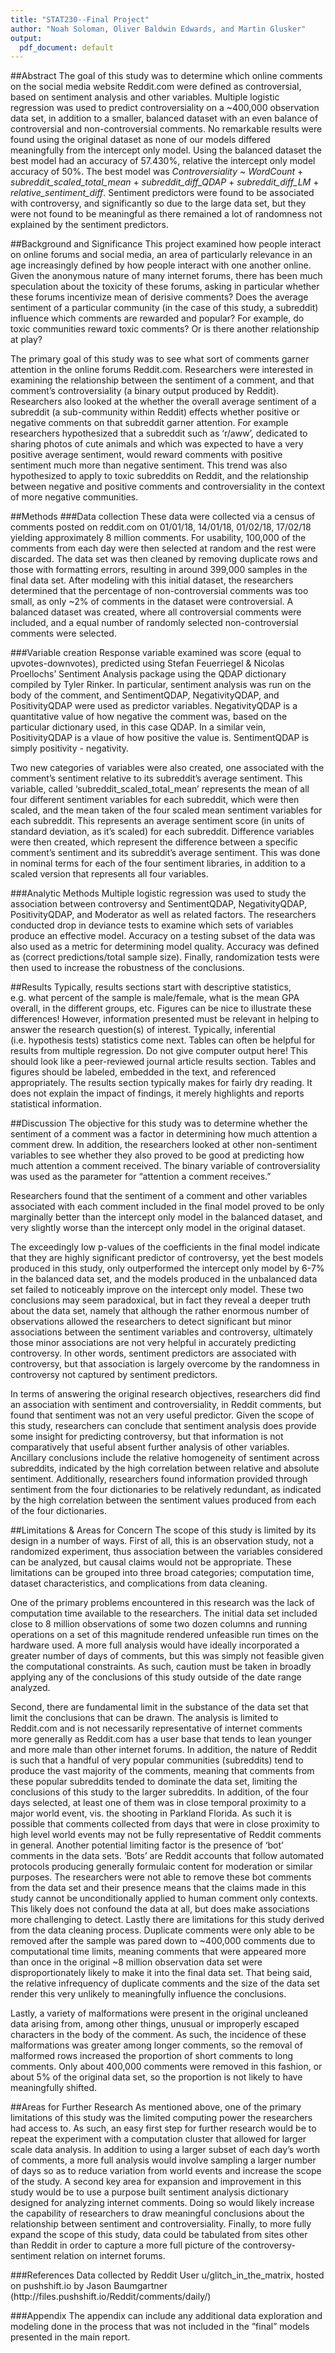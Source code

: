 ```yaml
---
title: "STAT230--Final Project"
author: "Noah Soloman, Oliver Baldwin Edwards, and Martin Glusker"
output:
  pdf_document: default
---
```

##Abstract
The goal of this study was to determine which online comments on the social media website Reddit.com were defined as controversial, based on sentiment analysis and other variables. Multiple logistic regression was used to predict controversiality on a ~400,000 observation data set, in addition to a smaller, balanced dataset with an even balance of controversial and non-controversial comments. No remarkable results were found using the original dataset as none of our models differed meaningfully from the intercept only model. Using the balanced dataset the best model had an accuracy of 57.430%, relative the intercept only model accuracy of 50%. The best model was *Controversiality* ~ *WordCount* + *subreddit_scaled_total_mean* + *subreddit_diff_QDAP* + *subreddit_diff_LM* + *relative_sentiment_diff*. Sentiment predictors were found to be associated with controversy, and significantly so due to the large data set, but they were not found to be meaningful as there remained a lot of randomness not explained by the sentiment predictors. 

##Background and Significance
This project examined how people interact on online forums and social media, an area of particularly relevance in an age increasingly defined by how people interact with one another online. Given the anonymous nature of many internet forums, there has been much speculation about the toxicity of these forums, asking in particular whether these forums incentivize mean of derisive comments? Does the average sentiment of a particular community (in the case of this study, a subreddit) influence which comments are rewarded and popular? For example, do toxic communities reward toxic comments? Or is there another relationship at play?

The primary goal of this study was to see what sort of comments garner attention in the online forums Reddit.com. Researchers were interested in examining the relationship between the sentiment of a comment, and that comment’s controversiality (a binary output produced by Reddit). Researchers also looked at the whether the overall average sentiment of a subreddit (a sub-community within Reddit) effects whether positive or negative comments on that subreddit garner attention. For example researchers hypothesized that a subreddit such as ‘r/aww’, dedicated to sharing photos of cute animals and which was expected to have a very positive average sentiment, would reward comments with positive sentiment much more than negative sentiment. This trend was also hypothesized to apply to toxic subreddits on Reddit, and the relationship between negative and positive comments and controversiality in the context of more negative communities.

##Methods
###Data collection 
These data were collected via a census of comments posted on reddit.com on 01/01/18, 
14/01/18, 01/02/18, 17/02/18 yielding approximately 8 million comments. For usability, 100,000 of the comments from each day were then selected at random and the rest were discarded. The data set was then cleaned by removing duplicate rows and those with formatting errors, resulting in around 399,000 samples in the final data set. After modeling with this initial dataset, the researchers determined that the percentage of non-controversial comments was too small, as only ~2% of comments in the dataset were controversial. A balanced dataset was created, where all controversial comments were included, and a equal number of randomly selected non-controversial comments were selected. 


###Variable creation 
Response variable examined was score (equal to upvotes-downvotes), predicted using Stefan Feuerriegel & Nicolas Proellochs’ Sentiment Analysis package using the QDAP dictionary compiled by Tyler Rinker. In particular, sentiment analysis was run on the body of the comment, and SentimentQDAP, NegativityQDAP, and PositivityQDAP were used as predictor variables. NegativityQDAP is a quantitative value of how negative the comment was, based on the particular dictionary used, in this case QDAP. In a similar vein, PositivityQDAP is a vlaue of how positive the value is. SentimentQDAP is simply positivity - negativity.

Two new categories of variables were also created, one associated with the comment's sentiment relative to its subreddit's average sentiment. This variable, called 'subreddit_scaled_total_mean' represents the mean of all four different sentiment variables for each subreddit, which were then scaled, and the mean taken of the four scaled mean sentiment variables for each subreddit. This represents an average sentiment score (in units of standard deviation, as it’s scaled) for each subreddit. Difference variables were then created, which represent the difference between a specific comment’s sentiment and its subreddit’s average sentiment. This was done in nominal terms for each of the four sentiment libraries, in addition to a scaled version that represents all four variables. 


###Analytic Methods
Multiple logistic regression was used to study the association between controversy and SentimentQDAP, NegativityQDAP, PositivityQDAP, and Moderator as well as related factors. The researchers conducted drop in deviance tests to examine which sets of variables produce an effective model. Accuracy on a testing subset of the data was also used as a metric for determining model quality. Accuracy was defined as (correct predictions/total sample size). Finally, randomization tests were then used to increase the robustness of the conclusions.


##Results
Typically, results sections start with descriptive statistics, e.g. what percent of the sample is male/female, what is the mean GPA overall, in the different groups, etc. Figures can be nice to illustrate these differences! However, information presented must be relevant in helping to answer the research question(s) of interest. Typically, inferential (i.e. hypothesis tests) statistics come next. Tables can often be helpful for results from multiple regression. Do not give computer output here! This should look like a peer-reviewed journal article results section. Tables and figures should be labeled, embedded in the text, and referenced appropriately. The results section typically makes for fairly dry reading. It does not explain the impact of findings, it merely highlights and reports statistical information. 

##Discussion
 The objective for this study was to determine whether the sentiment of a comment was a factor in determining how much attention a comment drew. In addition, the researchers looked at other non-sentiment variables to see whether they also proved to be good at predicting how much attention a comment received. The binary variable of controversiality was used as the parameter for “attention a comment receives.”
 
Researchers found that the sentiment of a comment and other variables associated with each comment included in the final model proved to be only marginally better than the intercept only model in the balanced dataset, and very slightly worse than the intercept only model in the original dataset. 

The exceedingly low p-values of the coefficients in the final model indicate that they are highly significant predictor of controversy, yet the best models produced in this study, only outperformed the intercept only model by 6-7% in the balanced data set, and the models produced in the unbalanced data set failed to noticeably improve on the intercept only model. These two conclusions may seem paradoxical, but in fact they reveal a deeper truth about the data set, namely that although the rather enormous number of observations allowed the researchers to detect significant but minor associations between the sentiment variables and controversy, ultimately those minor associations are not very helpful in accurately predicting controversy. In other words, sentiment predictors are associated with controversy, but that association is largely overcome by the randomness in controversy not captured by sentiment predictors.

In terms of answering the original research objectives, researchers did find an association with sentiment and controversiality, in Reddit comments, but found that sentiment was not an very useful predictor. Given the scope of this study, researchers can conclude that sentiment analysis does provide some insight for predicting controversy, but that information is not comparatively that useful absent further analysis of other variables. Ancillary conclusions include the relative homogeneity of sentiment across subreddits, indicated by the high correlation between relative and absolute sentiment. Additionally, researchers found information provided through sentiment from the four dictionaries to be relatively redundant, as indicated by the high correlation between the sentiment values produced from each of the four dictionaries.


##Limitations & Areas for Concern
The scope of this study is limited by its design in a number of ways. First of all, this is an observation study, not a randomized experiment, thus association between the variables considered can be analyzed, but causal claims would not be appropriate. These limitations can be grouped into three broad categories; computation time, dataset characteristics, and complications from data cleaning. 

One of the primary problems encountered in this research was the lack of computation time available to the researchers. The initial data set included close to 8 million observations of some two dozen columns and running operations on a set of this magnitude rendered unfeasible run times on the hardware used. A more full analysis would have ideally incorporated a greater number of days of comments, but this was simply not feasible given the computational constraints. As such, caution must be taken in broadly applying any of the conclusions of this study outside of the date range analyzed. 

Second, there are fundamental limit in the substance of the data set that limit the conclusions that can be drawn. The analysis is limited to Reddit.com and is not necessarily representative of internet comments more generally as Reddit.com has a user base that tends to lean younger and more male than other internet forums. In addition, the nature of Reddit is such that a handful of very popular communities (subreddits) tend to produce the vast majority of the comments, meaning that comments from these popular subreddits tended to dominate the data set, limiting the conclusions of this study to the larger subreddits. In addition, of the four days selected, at least one of them was in close temporal proximity to a major world event, vis. the shooting in Parkland Florida. As such it is possible that comments collected from days that were in close proximity to high level world events may not be fully representative of Reddit comments in general. Another potential limiting factor is the presence of ‘bot’ comments in the data sets. ‘Bots’ are Reddit accounts that follow automated protocols producing generally formulaic content for moderation or similar purposes. The researchers were not able to remove these bot comments from the data set and their presence means that the claims made in this study cannot be unconditionally applied to human comment only contexts. This likely does not confound the data at all, but does make associations more challenging to detect. Lastly there are limitations for this study derived from the data cleaning process. Duplicate comments were only able to be removed after the sample was pared down to ~400,000 comments due to computational time limits, meaning comments that were appeared more than once in the original ~8 million observation data set were disproportionately likely to make it into the final data set. That being said, the relative infrequency of duplicate comments and the size of the data set render this very unlikely to meaningfully influence the conclusions. 

Lastly, a variety of malformations were present in the original uncleaned data arising from, among other things, unusual or improperly escaped characters in the body of the comment. As such, the incidence of these malformations was greater among longer comments, so the removal of malformed rows increased the proportion of short comments to long comments. Only about 400,000 comments were removed in this fashion, or about 5% of the original data set, so the proportion is not likely to have meaningfully shifted.

##Areas for Further Research
    As mentioned above, one of the primary limitations of this study was the limited computing power the researchers had access to. As such, an easy first step for further research would be to repeat the experiment with a computation cluster that allowed for larger scale data analysis. In addition to using a larger subset of each day’s worth of comments, a more full analysis would involve sampling a larger number of days so as to reduce variation from world events and increase the scope of the study. A second key area for expansion and improvement in this study would be to use a purpose built sentiment analysis dictionary designed for analyzing internet comments. Doing so would likely increase the capability of researchers to draw meaningful conclusions about the relationship between sentiment and controversiality. Finally, to more fully expand the scope of this study, data could be tabulated from sites other than Reddit in order to capture a more full picture of the controversy-sentiment relation on internet forums.
    
    
###References 
Data collected by Reddit User u/glitch_in_the_matrix, hosted on pushshift.io by Jason Baumgartner (http://files.pushshift.io/Reddit/comments/daily/)

###Appendix The appendix can include any additional data exploration and modeling done in the process that was not included in the ”final” models presented in the main report.



